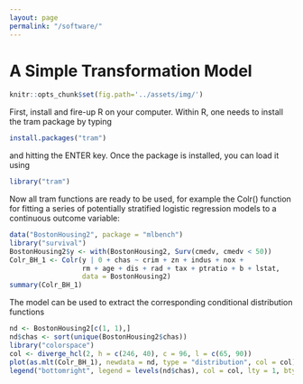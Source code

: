 ```yaml
---
layout: page
permalink: "/software/"
---
```


A Simple Transformation Model
========================================================

```r
knitr::opts_chunk$set(fig.path='../assets/img/')
```


First, install and fire-up R on your computer. Within R, one needs to
install the tram package by typing

```r
install.packages("tram")
```

and hitting the ENTER key. Once the package is installed, you can
load it using

```r
library("tram")
```

Now all tram functions are ready to be used, for example the Colr()
function for fitting a series of potentially stratified logistic regression
models to a continuous outcome variable:

```r
data("BostonHousing2", package = "mlbench")
library("survival")
BostonHousing2$y <- with(BostonHousing2, Surv(cmedv, cmedv < 50))
Colr_BH_1 <- Colr(y | 0 + chas ~ crim + zn + indus + nox + 
                  rm + age + dis + rad + tax + ptratio + b + lstat, 
                  data = BostonHousing2)
summary(Colr_BH_1)
```
The model can be used to extract the corresponding 
conditional distribution functions

```r
nd <- BostonHousing2[c(1, 1),]
nd$chas <- sort(unique(BostonHousing2$chas))
library("colorspace")
col <- diverge_hcl(2, h = c(246, 40), c = 96, l = c(65, 90))
plot(as.mlt(Colr_BH_1), newdata = nd, type = "distribution", col = col)
legend("bottomright", legend = levels(nd$chas), col = col, lty = 1, bty = "n")
```
